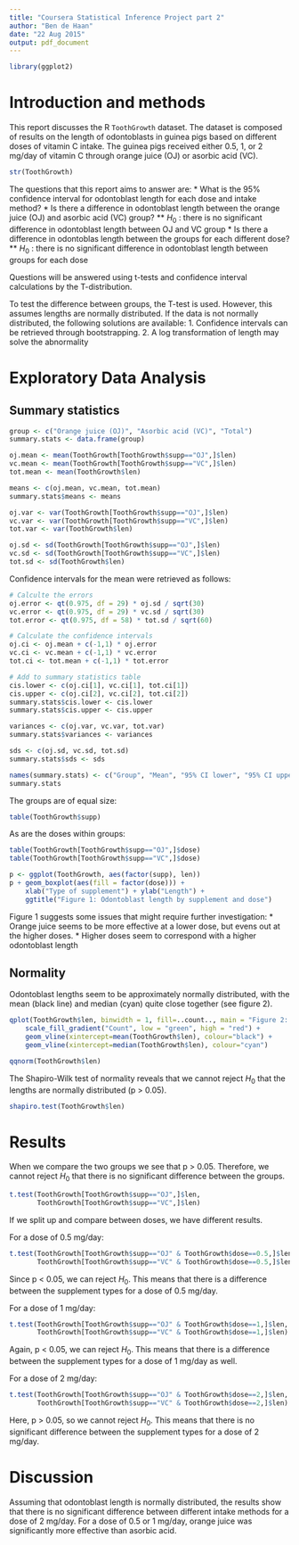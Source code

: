 ```yaml
---
title: "Coursera Statistical Inference Project part 2"
author: "Ben de Haan"
date: "22 Aug 2015"
output: pdf_document
---
```


```r
library(ggplot2)
```

# Introduction and methods
This report discusses the R `ToothGrowth` dataset. The dataset is composed of results on the length of odontoblasts in guinea pigs based on different doses of vitamin C intake. The guinea pigs received either 0.5, 1, or 2 mg/day of vitamin C through orange juice (OJ) or asorbic acid (VC).

```r
str(ToothGrowth)
```

The questions that this report aims to answer are:
* What is the 95% confidence interval for odontoblast length for each dose and intake method?
* Is there a difference in odontoblast length between the orange juice (OJ) and asorbic acid (VC) group?
** $H_0$ : there is no significant difference in odontoblast length between OJ and VC group
* Is there a difference in odontoblas length between the groups for each different dose?
** $H_0$ : there is no significant difference in odontoblast length between groups for each dose

Questions will be answered using t-tests and confidence interval calculations by the T-distribution.

To test the difference between groups, the T-test is used. However, this assumes lengths are normally distributed. If the data is not normally distributed, the following solutions are available: 
1. Confidence intervals can be retrieved through bootstrapping.
2. A log transformation of length may solve the abnormality

# Exploratory Data Analysis

## Summary statistics

```r

group <- c("Orange juice (OJ)", "Asorbic acid (VC)", "Total")
summary.stats <- data.frame(group)

oj.mean <- mean(ToothGrowth[ToothGrowth$supp=="OJ",]$len)
vc.mean <- mean(ToothGrowth[ToothGrowth$supp=="VC",]$len)
tot.mean <- mean(ToothGrowth$len)

means <- c(oj.mean, vc.mean, tot.mean)
summary.stats$means <- means

oj.var <- var(ToothGrowth[ToothGrowth$supp=="OJ",]$len)
vc.var <- var(ToothGrowth[ToothGrowth$supp=="VC",]$len)
tot.var <- var(ToothGrowth$len)

oj.sd <- sd(ToothGrowth[ToothGrowth$supp=="OJ",]$len)
vc.sd <- sd(ToothGrowth[ToothGrowth$supp=="VC",]$len)
tot.sd <- sd(ToothGrowth$len)

```

Confidence intervals for the mean were retrieved as follows:
```r
# Calculte the errors
oj.error <- qt(0.975, df = 29) * oj.sd / sqrt(30)
vc.error <- qt(0.975, df = 29) * vc.sd / sqrt(30)
tot.error <- qt(0.975, df = 58) * tot.sd / sqrt(60)

# Calculate the confidence intervals
oj.ci <- oj.mean + c(-1,1) * oj.error
vc.ci <- vc.mean + c(-1,1) * vc.error
tot.ci <- tot.mean + c(-1,1) * tot.error

# Add to summary statistics table
cis.lower <- c(oj.ci[1], vc.ci[1], tot.ci[1])
cis.upper <- c(oj.ci[2], vc.ci[2], tot.ci[2])
summary.stats$cis.lower <- cis.lower
summary.stats$cis.upper <- cis.upper
```

```r
variances <- c(oj.var, vc.var, tot.var)
summary.stats$variances <- variances

sds <- c(oj.sd, vc.sd, tot.sd)
summary.stats$sds <- sds

names(summary.stats) <- c("Group", "Mean", "95% CI lower", "95% CI upper", "Variance", "Standard deviation")
summary.stats

```

The groups are of equal size:
```r
table(ToothGrowth$supp)
```

As are the doses within groups:
```r
table(ToothGrowth[ToothGrowth$supp=="OJ",]$dose)
table(ToothGrowth[ToothGrowth$supp=="VC",]$dose)
```

```r
p <- ggplot(ToothGrowth, aes(factor(supp), len))
p + geom_boxplot(aes(fill = factor(dose))) +
    xlab("Type of supplement") + ylab("Length") +
    ggtitle("Figure 1: Odontoblast length by supplement and dose")
```

Figure 1 suggests some issues that might require further investigation: 
* Orange juice seems to be more effective at a lower dose, but evens out at the higher doses. 
* Higher doses seem to correspond with a higher odontoblast length


## Normality
Odontoblast lengths seem to be approximately normally distributed, with the mean (black line) and median (cyan) quite close together (see figure 2).

```r
qplot(ToothGrowth$len, binwidth = 1, fill=..count.., main = "Figure 2: Histogram of odontoblast length") + 
    scale_fill_gradient("Count", low = "green", high = "red") +
    geom_vline(xintercept=mean(ToothGrowth$len), colour="black") +
    geom_vline(xintercept=median(ToothGrowth$len), colour="cyan")
```

```r
qqnorm(ToothGrowth$len)
```

The Shapiro-Wilk test of normality reveals that we cannot reject $H_0$ that the lengths are normally distributed (p > 0.05).

```r
shapiro.test(ToothGrowth$len)
```

# Results

When we compare the two groups we see that p > 0.05. Therefore, we cannot reject $H_0$ that there is no significant difference between the groups.

```r
t.test(ToothGrowth[ToothGrowth$supp=="OJ",]$len,
       ToothGrowth[ToothGrowth$supp=="VC",]$len)
```

If we split up and compare between doses, we have different results. 

For a dose of 0.5 mg/day:
```r
t.test(ToothGrowth[ToothGrowth$supp=="OJ" & ToothGrowth$dose==0.5,]$len,
       ToothGrowth[ToothGrowth$supp=="VC" & ToothGrowth$dose==0.5,]$len)
```

Since p < 0.05, we can reject $H_0$. This means that there is a difference between the supplement types for a dose of 0.5 mg/day.

For a dose of 1 mg/day:
```r
t.test(ToothGrowth[ToothGrowth$supp=="OJ" & ToothGrowth$dose==1,]$len,
       ToothGrowth[ToothGrowth$supp=="VC" & ToothGrowth$dose==1,]$len)
```

Again, p < 0.05, we can reject $H_0$. This means that there is a difference between the supplement types for a dose of 1 mg/day as well.

For a dose of 2 mg/day:
```r
t.test(ToothGrowth[ToothGrowth$supp=="OJ" & ToothGrowth$dose==2,]$len,
       ToothGrowth[ToothGrowth$supp=="VC" & ToothGrowth$dose==2,]$len)
```
Here, p > 0.05, so we cannot reject $H_0$. This means that there is no significant difference between the supplement types for a dose of 2 mg/day.


# Discussion
Assuming that odontoblast length is normally distributed, the results show that there is no significant difference between different intake methods for a dose of 2 mg/day. For a dose of 0.5 or 1 mg/day, orange juice was significantly more effective than asorbic acid.
